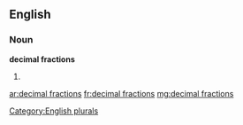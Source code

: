 ==English==

===Noun===
'''decimal fractions'''

# {{plural of|[[decimal fraction]]}}

[[Category:English plurals]]

[[ar:decimal fractions]]
[[fr:decimal fractions]]
[[mg:decimal fractions]]